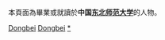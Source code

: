 {{Catnav|頁面分類|人物|校友|大學校友|中國大學校友|中華人民共和國大學校友}}

本頁面為畢業或就讀於'''中国[[东北师范大学|东北师范大学]]'''的人物。

[[Category:吉林高校校友|Dongbei]]
[[Category:中華人民共和國師範大學校友|Dongbei]]
[[Category:东北师范大学|*]]